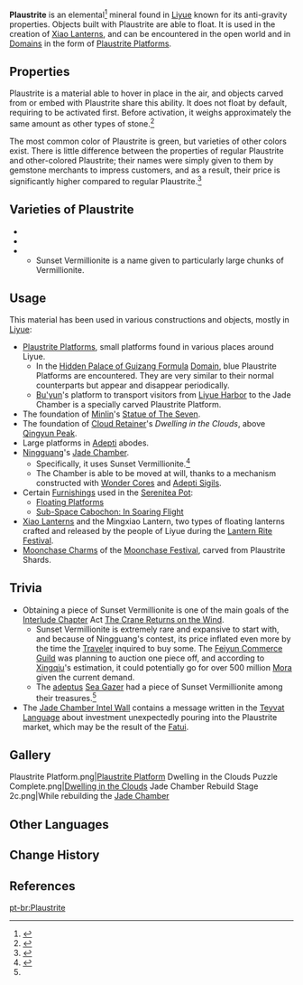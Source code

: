 {{Terminology Infobox
|image  = Item Plaustrite Shard.png
|type   = Lore
|region = Liyue
}}
'''Plaustrite''' is an elemental<ref>{{Ref/Item|Plaustrite Shard}}</ref> mineral found in [[Liyue]] known for its anti-gravity properties. Objects built with Plaustrite are able to float. It is used in the creation of [[Xiao Lantern]]s, and can be encountered in the open world and in [[Domains]] in the form of [[Plaustrite Platform]]s.

==Properties==
Plaustrite is a material able to hover in place in the air, and objects carved from or embed with Plaustrite share this ability. It does not float by default, requiring to be activated first. Before activation, it weighs approximately the same amount as other types of stone.<ref name="AQI-1-2">{{Ref/Quest|Seagaze Sunset}}</ref>

The most common color of Plaustrite is green, but varieties of other colors exist. There is little difference between the properties of regular Plaustrite and other-colored Plaustrite; their names were simply given to them by gemstone merchants to impress customers, and as a result, their price is significantly higher compared to regular Plaustrite.<ref>{{Ref/Quest|Currents Deep Beneath the Lanterns}}</ref>

==Varieties of Plaustrite==
* {{Item|Plaustrite Shard|30|text="Common" Plaustrite}}
* {{Item|Azurite|30}}
* {{Item|Vermillionite|30}}
** Sunset Vermillionite is a name given to particularly large chunks of Vermillionite.

==Usage==
This material has been used in various constructions and objects, mostly in [[Liyue]]:
* [[Plaustrite Platform]]s, small platforms found in various places around Liyue.
** In the [[Hidden Palace of Guizang Formula]] [[Domain]], blue Plaustrite Platforms are encountered. They are very similar to their normal counterparts but appear and disappear periodically.
** [[Bu'yun]]'s platform to transport visitors from [[Liyue Harbor]] to the Jade Chamber is a specially carved Plaustrite Platform.
* The foundation of [[Minlin]]'s [[Statue of The Seven]].
* The foundation of [[Cloud Retainer]]'s ''Dwelling in the Clouds'', above [[Qingyun Peak]].
* Large platforms in [[Adepti]] abodes.
* [[Ningguang]]'s [[Jade Chamber]].
** Specifically, it uses Sunset Vermillionite.<ref>{{Ref/Quest|Jade Chamber Rising}}</ref>
** The Chamber is able to be moved at will, thanks to a mechanism constructed with [[Wonder Core]]s and [[Adepti Sigil]]s.
* Certain [[Furnishings]] used in the [[Serenitea Pot]]:
** [[Landform/Floating Platform|Floating Platforms]]
** [[Sub-Space Cabochon: In Soaring Flight]]
* [[Xiao Lantern]]s and the Mingxiao Lantern, two types of floating lanterns crafted and released by the people of Liyue during the [[Lantern Rite Festival]].
* [[Moonchase Charm]]s of the [[Moonchase Festival]], carved from Plaustrite Shards.

==Trivia==
* Obtaining a piece of Sunset Vermillionite is one of the main goals of the [[Interlude Chapter]] Act [[The Crane Returns on the Wind]].
** Sunset Vermillionite is extremely rare and expansive to start with, and because of Ningguang's contest, its price inflated even more by the time the [[Traveler]] inquired to buy some. The [[Feiyun Commerce Guild]] was planning to auction one piece off, and according to [[Xingqiu]]'s estimation, it could potentially go for over 500 million [[Mora]] given the current demand.
** The [[Adepti|adeptus]] [[Sea Gazer]] had a piece of Sunset Vermillionite among their treasures.<ref name="AQI-1-2" />
* The [[Jade Chamber#Jade Chamber Intel Wall|Jade Chamber Intel Wall]] contains a message written in the [[Teyvat Language]] about investment unexpectedly pouring into the Plaustrite market, which may be the result of the [[Fatui]].

==Gallery==
<gallery>
Plaustrite Platform.png|[[Plaustrite Platform]]
Dwelling in the Clouds Puzzle Complete.png|[[Qingyun Peak|Dwelling in the Clouds]]
Jade Chamber Rebuild Stage 2c.png|While rebuilding the [[Jade Chamber]]
</gallery>

==Other Languages==
{{Other Languages|default_hidden = 1
|en      = Plaustrite
|zhs     = 浮生石
|zhs_rm  = Fúshēng-shí
|zht     = 浮生石
|zht_rm  = Fúshēng-shí
|ja      = 浮生の石
|ja_rm   = Fujou no Ishi<ref>{{Ref/Quest|Currents Deep Beneath the Lanterns|note=Japanese Voice-Over}}</ref>
|ko      = {{tt|부유석|浮遊石}}
|ko_rm   = Buyuseok
|es      = Plaustrita
|fr      = Plaustrite
|ru      = Плаустрит
|th      = Plaustrite
|vi      = Phù Sinh Thạch
|de      = Plaustrit
|id      = Plaustrite
|pt      = Plaustrite
|tr      = 
|it      = 
}}

==Change History==
{{Change History|introduced=1.0}}

==References==
{{Reflist}}

[[pt-br:Plaustrite]]